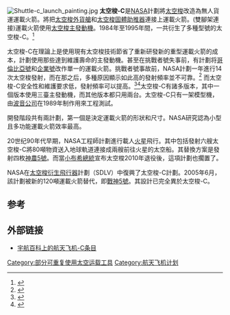 {{noteTA|G1=Rocket}}
[[File:Shuttle-c_launch_painting.jpg|thumb]]
'''太空梭-C'''是[[NASA|NASA]]計劃將[[太空梭|太空梭]]改造為無人貨運運載火箭。將把[[太空梭外貨艙|太空梭外貨艙]]和[[太空梭固體助推器|太空梭固體助推器]]連接上運載火箭。(雙腳架連接)運載火箭使用[[太空梭主發動機|太空梭主發動機]]。1984年至1995年間，一共衍生了多種型號的太空梭-C。<ref name="globalsec">{{citeweb | url = http://www.globalsecurity.org/space/systems/sts-c.htm | title = Shuttle-C | publisher = [[GlobalSecurity.org|GlobalSecurity.org]] | accessdate = 2009-01-20 | archive-date = 2019-12-09 | archive-url = https://web.archive.org/web/20191209012444/https://www.globalsecurity.org/space/systems/sts-c.htm | dead-url = no }}</ref>

太空梭-C在理論上是使用現有太空梭技術節省了重新研發新的重型運載火箭的成本，計劃使用那些達到維護壽命的主發動機。甚至在挑戰者號失事前，有計劃将[[哥倫比亞號|哥倫比亞號]]和[[企業號|企業號]]改作單一的運載火箭。挑戰者號事故前，NASA計劃一年進行14次太空梭發射，而在那之后，多種原因顯示如此高的發射頻率並不可靠。<ref name="rogers">{{citeweb | url = http://history.nasa.gov/rogersrep/v1ch8.htm | title = Report of the Presidential Commission on the Space Shuttle Challenger Accident | publisher = [[NASA|NASA]] | date = 1986-06-06 | accessdate = 2009-01-20 | archive-date = 2021-02-24 | archive-url = https://web.archive.org/web/20210224175622/https://history.nasa.gov/rogersrep/v1ch8.htm | dead-url = no }}</ref> 而太空梭-C安全性和維護要求低，發射頻率可以提高。<ref name="harsh">{{citeweb | url = http://pdf.aiaa.org/preview/1989/PV1989_2521.pdf | title = Shuttle-C, evolution to a heavy lift launch vehicle | publisher = [[NASA|NASA]]/[[AIAA|AIAA]] | date = 1989-07-13 | accessdate = 2009-08-05 | deadurl = yes | archiveurl = https://web.archive.org/web/20090920034004/http://pdf.aiaa.org/preview/1989/PV1989_2521.pdf | archivedate = 2009-09-20 }}</ref><ref name="eudy">{{citeweb | url = http://pdf.aiaa.org/preview/1990/PV1990_3685.pdf | title = Shuttle-C, heavy lift vehicle of the 90's | publisher = [[NASA|NASA]]/[[AIAA|AIAA]] | date = 1990-09-25 | accessdate = 2009-08-05 }}{{dead link|date=2018年1月 |bot=InternetArchiveBot |fix-attempted=yes }}</ref>太空梭-C有諸多版本，其中一個版本使用三臺主發動機，而其他版本都只用兩台。太空梭-C只有一架模型機，由[[波音公司|波音公司]]在1989年制作用來工程測試。

開發階段共有兩計劃，第一個是決定運載火箭的形狀和尺寸。NASA研究認為小型且多功能運載火箭效率最高。

20世纪90年代早期，NASA工程師計劃進行載人[[火星|火星]]飛行。其中包括發射六艘太空梭-C將80噸物資送入地球軌道連接成兩艘前往火星的太空船。其替換方案是發射四枚[[神農5號|神農5號]]。而當[[喬治·沃克·布希|小布希總統]]宣布太空梭2010年退役後，這項計劃也擱置了。

NASA在[[太空梭衍生飛行器|太空梭衍生飛行器]]計劃（SDLV）中復興了太空梭-C計劃。2005年6月，該計劃被新的120噸運載火箭替代，即[[戰神5號|戰神5號]]。其設計已完全異於太空梭-C。

==参考==
{{reflist}}

==外部链接==
* [http://www.astronautix.com/lvs/shuttle.htm#Shuttle%20C 宇航百科上的航天飞机-C条目] {{Wayback|url=http://www.astronautix.com/lvs/shuttle.htm#Shuttle%20C |date=20170411005030 }}

{{Space Shuttle}}
{{RLVs}}

[[Category:部分可重复使用太空运载工具|Category:部分可重复使用太空运载工具]]
[[Category:航天飞机计划|Category:航天飞机计划]]